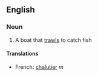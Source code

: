 ==English==
===Noun===
# A boat that [[trawl]]s to catch fish
====Translations====
*French: [[chalutier]] ''m''